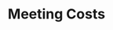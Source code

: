 ---
title: Meeting Costs
tagline: Calculate costs of your meetings.
link: https://meetingcosts.com/
---